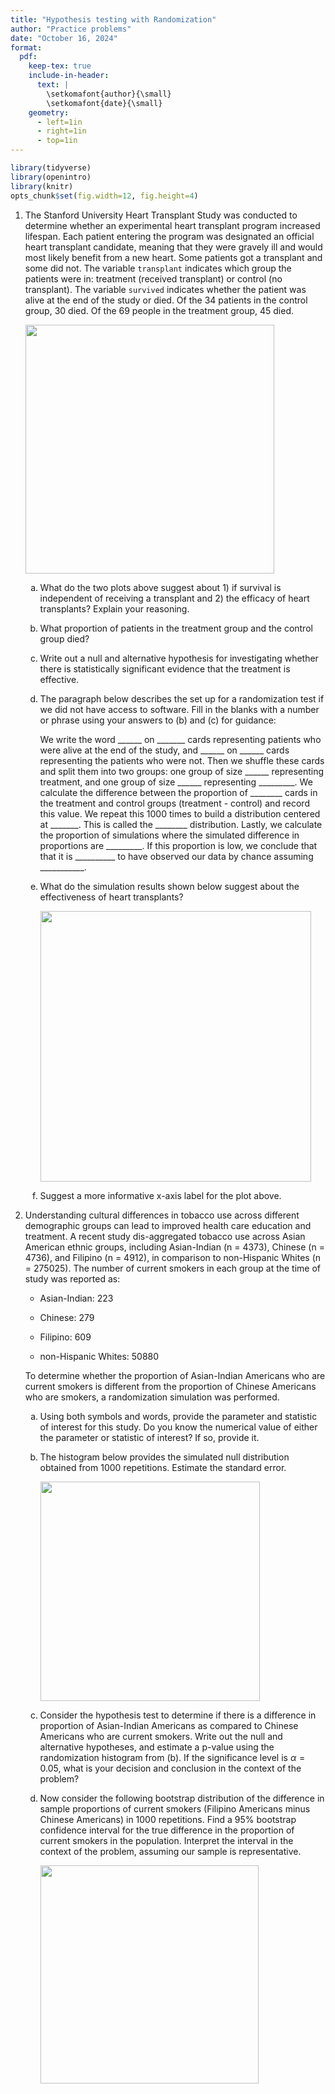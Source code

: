 ```yaml
---
title: "Hypothesis testing with Randomization"
author: "Practice problems"
date: "October 16, 2024"
format:
  pdf:
    keep-tex: true
    include-in-header:
      text: |
        \setkomafont{author}{\small}
        \setkomafont{date}{\small}
    geometry:
      - left=1in
      - right=1in
      - top=1in
---
```


```r
library(tidyverse)
library(openintro)
library(knitr)
opts_chunk$set(fig.width=12, fig.height=4) 
```

1.  The Stanford University Heart Transplant Study was conducted to determine whether an experimental heart transplant program increased lifespan. Each patient entering the program was designated an official heart transplant candidate, meaning that they were gravely ill and would most likely benefit from a new heart. Some patients got a transplant and some did not. The variable `transplant` indicates which group the patients were in: treatment (received transplant) or control (no transplant). The variable `survived` indicates whether the patient was alive at the end of the study or died. Of the 34 patients in the control group, 30 died. Of the 69 people in the treatment group, 45 died.

    ![](images/14-heart-transplant-eda.png){width="398"}

    a.  What do the two plots above suggest about 1) if survival is independent of receiving a transplant and 2) the efficacy of heart transplants? Explain your reasoning.

    b.  What proportion of patients in the treatment group and the control group died?

    c.  Write out a null and alternative hypothesis for investigating whether there is statistically significant evidence that the treatment is effective.

    d.  The paragraph below describes the set up for a randomization test if we did not have access to software. Fill in the blanks with a number or phrase using your answers to (b) and (c) for guidance:

        We write the word \_\_\_\_\_\_ on \_\_\_\_\_\_\_ cards representing patients who were alive at the end of the study, and \_\_\_\_\_\_ on \_\_\_\_\_\_ cards representing the patients who were not. Then we shuffle these cards and split them into two groups: one group of size \_\_\_\_\_\_ representing treatment, and one group of size \_\_\_\_\_\_ representing \_\_\_\_\_\_\_\_\_. We calculate the difference between the proportion of \_\_\_\_\_\_\_\_ cards in the treatment and control groups (treatment - control) and record this value. We repeat this 1000 times to build a distribution centered at \_\_\_\_\_\_\_. This is called the \_\_\_\_\_\_\_\_ distribution. Lastly, we calculate the proportion of simulations where the simulated difference in proportions are \_\_\_\_\_\_\_\_\_. If this proportion is low, we conclude that that it is \_\_\_\_\_\_\_\_\_\_ to have observed our data by chance assuming \_\_\_\_\_\_\_\_\_\_\_.

    e.  What do the simulation results shown below suggest about the effectiveness of heart transplants?

        ![](images/14-heart-transplant-null.png){width="433"}

    f.  Suggest a more informative x-axis label for the plot above.

2.  Understanding cultural differences in tobacco use across different demographic groups can lead to improved health care education and treatment. A recent study dis-aggregated tobacco use across Asian American ethnic groups, including Asian-Indian (n = 4373), Chinese (n = 4736), and Filipino (n = 4912), in comparison to non-Hispanic Whites (n = 275025). The number of current smokers in each group at the time of study was reported as:

    -   Asian-Indian: 223

    -   Chinese: 279

    -   Filipino: 609

    -   non-Hispanic Whites: 50880

    To determine whether the proportion of Asian-Indian Americans who are current smokers is different from the proportion of Chinese Americans who are smokers, a randomization simulation was performed.

    a.  Using both symbols and words, provide the parameter and statistic of interest for this study. Do you know the numerical value of either the parameter or statistic of interest? If so, provide it.

    b.  The histogram below provides the simulated null distribution obtained from 1000 repetitions. Estimate the standard error.

        ![](images/14-asian-tobacco-null.png){width="351"}

    c.  Consider the hypothesis test to determine if there is a difference in proportion of Asian-Indian Americans as compared to Chinese Americans who are current smokers. Write out the null and alternative hypotheses, and estimate a p-value using the randomization histogram from (b). If the significance level is $\alpha = 0.05$, what is your decision and conclusion in the context of the problem?

    d.  Now consider the following bootstrap distribution of the difference in sample proportions of current smokers (Filipino Americans minus Chinese Americans) in 1000 repetitions. Find a 95% bootstrap confidence interval for the true difference in the proportion of current smokers in the population. Interpret the interval in the context of the problem, assuming our sample is representative.

        ![](images/14-asian-tobacco-boot.png){width="349"}
